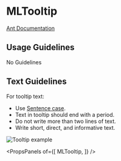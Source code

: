 
# MLTooltip

[Ant Documentation](https://3x.ant.design/components/tooltip)

## Usage Guidelines
No Guidelines

## Text Guidelines
For tooltip text:
* Use [Sentence case](https://elementary.io/docs/human-interface-guidelines#capitalization).
* Text in tooltip should end with a period.
* Do not write more than two lines of text.
* Write short, direct, and informative text.

![Tooltip example](images/tooltip.png)


<PropsPanels of={[
  MLTooltip,
]} />
